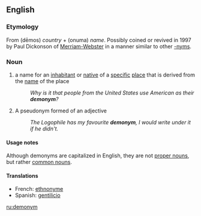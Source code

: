 ==English==

===Etymology===

From {{AGr.}} {{polytonic|[[δῆμος]]|}} (dēmos) ''country'' + {{polytonic|[[ὄνυμα]]}} (onuma) ''name''. Possibly coined or revived in 1997 by Paul Dickonson of [[w:Merriam-Webster|Merriam-Webster]] in a manner similar to other [[-nym]]s.

===Noun===
{{wikipedia}}
{{en-noun}}

# a name for an [[inhabitant]] or [[native]] of a [[specific]] [[place]] that is derived from the [[name]] of the place
#: ''Why is it that people from the United States use American as their '''demonym'''?''
# {{obsolete}} A pseudonym formed of an adjective
#: ''The Logophile has my favourite '''demonym''', I would write under it if he didn't.''

{{seeCites}}

====Usage notes====
Although demonyms are capitalized in English, they are not [[proper noun]]s, but rather [[common noun]]s.

====Translations====
*French: [[ethnonyme]] {{m}}
*Spanish: [[gentilicio]] {{m}}

[[ru:demonym]]